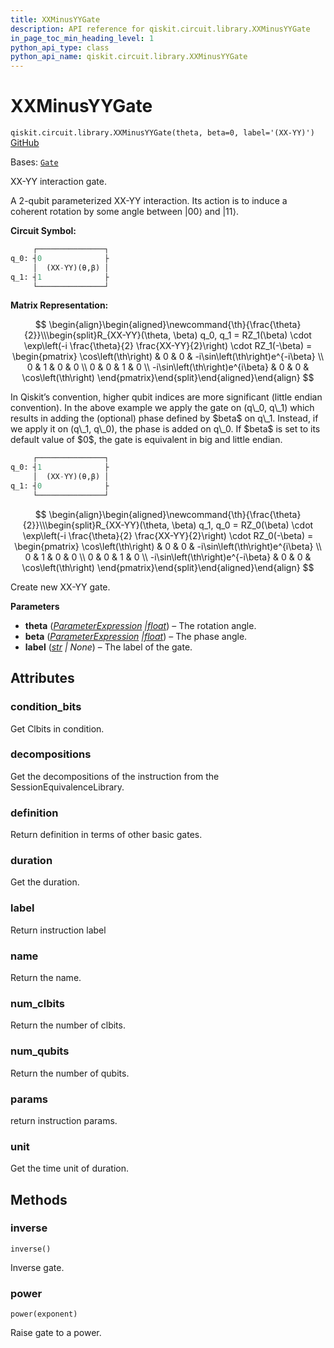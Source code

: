 ```yaml
---
title: XXMinusYYGate
description: API reference for qiskit.circuit.library.XXMinusYYGate
in_page_toc_min_heading_level: 1
python_api_type: class
python_api_name: qiskit.circuit.library.XXMinusYYGate
---
```


# XXMinusYYGate

<span id="qiskit.circuit.library.XXMinusYYGate" />

`qiskit.circuit.library.XXMinusYYGate(theta, beta=0, label='(XX-YY)')` [GitHub](https://github.com/qiskit/qiskit/tree/stable/0.25/qiskit/circuit/library/standard_gates/xx_minus_yy.py "view source code")

Bases: [`Gate`](qiskit.circuit.Gate "qiskit.circuit.gate.Gate")

XX-YY interaction gate.

A 2-qubit parameterized XX-YY interaction. Its action is to induce a coherent rotation by some angle between $|00\rangle$ and $|11\rangle$.

**Circuit Symbol:**

```python
     ┌───────────────┐
q_0: ┤0              ├
     │  (XX-YY)(θ,β) │
q_1: ┤1              ├
     └───────────────┘
```

**Matrix Representation:**

$$
 \begin{align}\begin{aligned}\newcommand{\th}{\frac{\theta}{2}}\\\begin{split}R_{XX-YY}(\theta, \beta) q_0, q_1 =
  RZ_1(\beta) \cdot \exp\left(-i \frac{\theta}{2} \frac{XX-YY}{2}\right) \cdot RZ_1(-\beta) =
    \begin{pmatrix}
        \cos\left(\th\right)             & 0 & 0 & -i\sin\left(\th\right)e^{-i\beta}  \\
        0                     & 1 & 0 & 0  \\
        0                     & 0 & 1 & 0  \\
        -i\sin\left(\th\right)e^{i\beta} & 0 & 0 & \cos\left(\th\right)
    \end{pmatrix}\end{split}\end{aligned}\end{align} 
$$

<Admonition title="Note" type="note">
  In Qiskit’s convention, higher qubit indices are more significant (little endian convention). In the above example we apply the gate on (q\_0, q\_1) which results in adding the (optional) phase defined by $beta$ on q\_1. Instead, if we apply it on (q\_1, q\_0), the phase is added on q\_0. If $beta$ is set to its default value of $0$, the gate is equivalent in big and little endian.

  ```python
       ┌───────────────┐
  q_0: ┤1              ├
       │  (XX-YY)(θ,β) │
  q_1: ┤0              ├
       └───────────────┘
  ```

  $$
   \begin{align}\begin{aligned}\newcommand{\th}{\frac{\theta}{2}}\\\begin{split}R_{XX-YY}(\theta, \beta) q_1, q_0 =
  RZ_0(\beta) \cdot \exp\left(-i \frac{\theta}{2} \frac{XX-YY}{2}\right) \cdot RZ_0(-\beta) =
      \begin{pmatrix}
          \cos\left(\th\right)             & 0 & 0 & -i\sin\left(\th\right)e^{i\beta}  \\
          0                     & 1 & 0 & 0  \\
          0                     & 0 & 1 & 0  \\
          -i\sin\left(\th\right)e^{-i\beta} & 0 & 0 & \cos\left(\th\right)
      \end{pmatrix}\end{split}\end{aligned}\end{align} 
  $$
</Admonition>

Create new XX-YY gate.

**Parameters**

*   **theta** ([*ParameterExpression*](qiskit.circuit.ParameterExpression "qiskit.circuit.parameterexpression.ParameterExpression")  *|*[*float*](https://docs.python.org/3/library/functions.html#float "(in Python v3.12)")) – The rotation angle.
*   **beta** ([*ParameterExpression*](qiskit.circuit.ParameterExpression "qiskit.circuit.parameterexpression.ParameterExpression")  *|*[*float*](https://docs.python.org/3/library/functions.html#float "(in Python v3.12)")) – The phase angle.
*   **label** ([*str*](https://docs.python.org/3/library/stdtypes.html#str "(in Python v3.12)") *| None*) – The label of the gate.

## Attributes

<span id="qiskit.circuit.library.XXMinusYYGate.condition_bits" />

### condition\_bits

Get Clbits in condition.

<span id="qiskit.circuit.library.XXMinusYYGate.decompositions" />

### decompositions

Get the decompositions of the instruction from the SessionEquivalenceLibrary.

<span id="qiskit.circuit.library.XXMinusYYGate.definition" />

### definition

Return definition in terms of other basic gates.

<span id="qiskit.circuit.library.XXMinusYYGate.duration" />

### duration

Get the duration.

<span id="qiskit.circuit.library.XXMinusYYGate.label" />

### label

Return instruction label

<span id="qiskit.circuit.library.XXMinusYYGate.name" />

### name

Return the name.

<span id="qiskit.circuit.library.XXMinusYYGate.num_clbits" />

### num\_clbits

Return the number of clbits.

<span id="qiskit.circuit.library.XXMinusYYGate.num_qubits" />

### num\_qubits

Return the number of qubits.

<span id="qiskit.circuit.library.XXMinusYYGate.params" />

### params

return instruction params.

<span id="qiskit.circuit.library.XXMinusYYGate.unit" />

### unit

Get the time unit of duration.

## Methods

### inverse

<span id="qiskit.circuit.library.XXMinusYYGate.inverse" />

`inverse()`

Inverse gate.

### power

<span id="qiskit.circuit.library.XXMinusYYGate.power" />

`power(exponent)`

Raise gate to a power.

